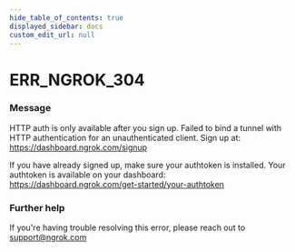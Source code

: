 ```yaml
---
hide_table_of_contents: true
displayed_sidebar: docs
custom_edit_url: null
---
```



# ERR_NGROK_304

### Message
HTTP auth is only available after you sign up.
Failed to bind a tunnel with HTTP authentication for an unauthenticated client.
Sign up at: https://dashboard.ngrok.com/signup

If you have already signed up, make sure your authtoken is installed.
Your authtoken is available on your dashboard: https://dashboard.ngrok.com/get-started/your-authtoken

### Further help
If you're having trouble resolving this error, please reach out to [support@ngrok.com](mailto:support@ngrok.com?subject=Help%20with%20ERR_NGROK_304)


<ErrorDetails error='err_ngrok_304' />

